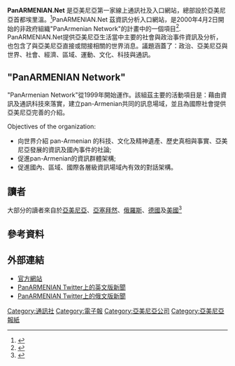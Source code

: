 {{Infobox Newspaper
| name                = PanARMENIAN.Net
| image               = <!-- 檔案不存在 [[File:PanARMENIAN_Net_logo.jpg|200px]] -->
| caption             = 
| type                = 線上新聞
| format              = 網路
| foundation          = 2000
| ceased publication  = 
| price               = 免費
| owners              = "PanARMENIAN Network" NGO
| political position  = ''無政黨傾向'' 
| publisher           =
| editor              = Marina Ananikyan
| staff               = 40
| circulation         =
| headquarters        = [[埃里溫|埃里溫]], [[亞美尼亞|亞美尼亞]]
| ISSN                =
| website             = [http://www.panarmenian.net/eng/ panarmenian.net]
}}


'''PanARMENIAN.Net''' 是亞美尼亞第一家線上通訊社及入口網站，總部設於亞美尼亞首都埃里溫。<ref>{{cite web | url = http://ditord.com/2007/12/12/online-armenian-media-a-look-into-statistics-of-panarmeniannet/ | title = Online Armenian Media: A Look into Statistics of PanARMENIAN.Net | accessdate = 2009-10-13 | archive-date = 2011-07-10 | archive-url = https://web.archive.org/web/20110710134612/http://ditord.com/2007/12/12/online-armenian-media-a-look-into-statistics-of-panarmeniannet/ | dead-url = no }}</ref>PanARMENIAN.Net 茲資訊分析入口網站，是2000年4月2日開始的非政府組織"PanArmenian Network"的計畫中的一個項目<ref>{{cite web | url = http://www.panarmenian.net/about/eng/?folder=1 | title = About PanARMENIAN Network | accessdate = 2009-08-22 | archive-date = 2009-05-28 | archive-url = https://web.archive.org/web/20090528224911/http://panarmenian.net/about/eng/?folder=1 | dead-url = no }}</ref>. PanARMENIAN.Net提供亞美尼亞生活當中主要的社會與政治事件資訊及分析，也包含了與亞美尼亞直接或間接相關的世界消息。議題涵蓋了：政治、亞美尼亞與世界、社會、經濟、區域、運動、文化、科技與通訊。

== "PanARMENIAN Network" ==
"PanArmenian Network"從1999年開始運作。該組茲主要的活動項目是：藉由資訊及通訊科技來落實，建立pan-Armenian共同的訊息場域，並且為國際社會提供亞美尼亞完善的介紹。

Objectives of the organization:
* 向世界介紹 pan-Armenian 的科技、文化及精神遺產、歷史真相與事實、亞美尼亞發展的資訊及國內事件的社論;
* 促進pan-Armenian的資訊群體架構;
* 促進國內、區域、國際各層級資訊場域內有效的對話架構。 

== 讀者 ==
大部分的讀者來自於[[亞美尼亞|亞美尼亞]]、[[亞塞拜然|亞塞拜然]]、[[俄羅斯|俄羅斯]]、[[德國|德國]]及[[美國|美國]]<ref>{{cite web | url = http://dataopedia.com/panarmenian-net | title = panarmenian.net on dataopedia.com | accessdate = 2009-08-22 | deadurl = yes | archiveurl = https://web.archive.org/web/20110708233616/http://dataopedia.com/panarmenian-net | archivedate = 2011-07-08 }}</ref>

== 參考資料 ==
<references /> 
{{Reflist}}

== 外部連結 ==
* [http://www.panarmenian.net/eng/ 官方網站]{{Wayback|url=http://www.panarmenian.net/eng/ |date=20100406062939 }}
* [http://twitter.com/PanArmenianNet PanARMENIAN Twitter上的英文版新聞]{{Wayback|url=http://twitter.com/PanArmenianNet |date=20090311011025 }}
* [http://twitter.com/PanARMENIAN_rus PanARMENIAN Twitter上的俄文版新聞]{{Wayback|url=http://twitter.com/PanARMENIAN_rus |date=20091024104851 }}


[[Category:通訊社|Category:通訊社]]
[[Category:電子報|Category:電子報]]
[[Category:亞美尼亞公司|Category:亞美尼亞公司]]
[[Category:亞美尼亞報紙|Category:亞美尼亞報紙]]